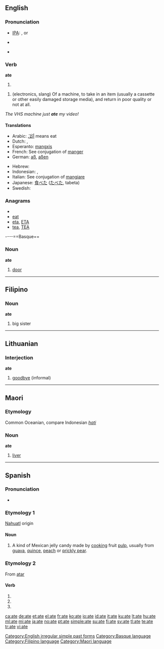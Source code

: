 {{also|ATE|até|-ate|-áte}}
==English==

===Pronunciation===
* [[w:IPA|IPA]]: {{US}} {{IPAchar|/eɪt/}}, {{British}} {{IPAchar|/ɛt/}} or {{IPAchar|/eɪt/}}
* {{audio|en-us-ate.ogg|Audio (US)}}
*: {{rhymes|ɛt|eɪt}}
* {{homophones|eight}}

===Verb===
'''ate'''

# {{simple past of|''[[eat]]''}}

#(electronics, slang) Of a machine, to take in an item (usually a cassette or other easily damaged storage media), and return in poor quality or not at all.
''The VHS machine just '''ate''' my video!''

====Translations====
{{trans-top|simple past of eat}}
* Arabic: [[أكَلَ]] means eat
* Dutch: {{t+|nl|at}}, {{t+|nl|aten}}
* Esperanto: [[mangxis]]
* French: See conjugation of [[manger]]
* German: [[aß]], [[aßen]]
{{trans-mid}}
* Hebrew: {{t+|he|אכל|sc=Hebr}}
* Indonesian: {{t+|id|makan|xs=Indonesian}}, {{t+|id|makan|alt=memakan|xs=Indonesian}}
* Italian: See conjugation of [[mangiare]]
* Japanese: [[食べた]] ([[たべた]], tabeta)
* Swedish: {{t+|sv|åt}}
{{trans-bottom}}

===Anagrams===
* {{alphagram|aet}}
* [[eat#English|eat]]
* [[eta#English|eta]], [[ETA#English|ETA]]
* [[tea#English|tea]], [[TEA#English|TEA]]


[[Category:English irregular simple past forms]]
----==Basque==

===Noun===
'''ate'''

# [[door]]

[[Category:Basque language]]

----

==Filipino==

===Noun===
'''ate'''

# big sister

[[Category:Filipino language]]

----

==Lithuanian==

===Interjection===
'''ate'''

# [[goodbye]] (informal)

----

==Maori==

===Etymology===
Common Oceanian, compare Indonesian ''[[hati]]''

===Noun===
'''ate'''

# [[liver]]

[[Category:Maori language]]

----

==Spanish==
===Pronunciation===
* {{IPA|/'a.t̪e/|lang=es}}
===Etymology 1===
[[Nahuatl]] origin
====Noun====
# A kind of Mexican jelly candy made by [[cooking]] fruit [[pulp]], usually from [[guava]], [[quince#English|quince]], [[peach]] or [[prickly pear]].

===Etymology 2===
From [[atar]]
====Verb====
{{es-verb-form|atar}}

# {{es-verb form of|ending=ar|mood=subjunctive|tense=present|pers=1|number=singular|[[atar]]}}
# {{es-verb form of|ending=ar|mood=subjunctive|tense=present|pers=2|formal=yes|number=singular|[[atar]]}}
# {{es-verb form of|ending=ar|mood=subjunctive|tense=present|pers=3|number=singular|[[atar]]}}

[[ca:ate]]
[[de:ate]]
[[et:ate]]
[[el:ate]]
[[fr:ate]]
[[ko:ate]]
[[io:ate]]
[[id:ate]]
[[it:ate]]
[[ku:ate]]
[[lt:ate]]
[[hu:ate]]
[[ml:ate]]
[[mi:ate]]
[[ja:ate]]
[[no:ate]]
[[pt:ate]]
[[simple:ate]]
[[su:ate]]
[[fi:ate]]
[[sv:ate]]
[[tl:ate]]
[[te:ate]]
[[tr:ate]]
[[vi:ate]]